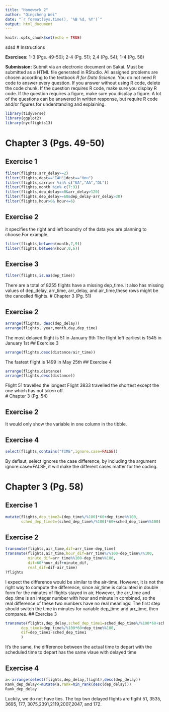 ---
title: "Homework 2"
author: "Qingcheng Wei"
date: "`r format(Sys.time(), '%B %d, %Y')`"
output: html_document
---

```{r setup, include=FALSE}
knitr::opts_chunk$set(echo = TRUE)
```
sdsd
# Instructions

**Exercises:**  1-3 (Pgs. 49-50); 2-4 (Pg. 51); 2,4 (Pg. 54); 1-4 (Pg. 58)

**Submission:** Submit via an electronic document on Sakai. Must be submitted as a HTML file generated in RStudio. All assigned problems are chosen according to the textbook *R for Data Science*. You do not need R code to answer every question. If you answer without using R code, delete the code chunk. If the question requires R code, make sure you display R code. If the question requires a figure, make sure you display a figure. A lot of the questions can be answered in written response, but require R code and/or figures for understanding and explaining. 

```{r, include=FALSE}
library(tidyverse)
library(ggplot2)
library(nycflights13)
```

# Chapter 3 (Pgs. 49-50)

##  Exercise 1
```{r}
filter(flights,arr_delay>=2)
filter(flights,dest=="IAH"|dest=="Hou")
filter(flights,carrier %in% c("UA","AA","DL"))
filter(flights,month %in% c(7:9))
filter(flights,dep_delay==0&arr_delay>120)
filter(flights,dep_delay>=60&dep_delay-arr_delay>30)
filter(flights,hour>0& hour<=6)
```

##  Exercise 2
it specifies the right and left boundry of the data you are planning to choose.For example, 
```{r}
filter(flights,between(month,7,9))
filter(flights,between(hour,0,6))
```

##  Exercise 3
```{r}
filter(flights,is.na(dep_time))
```
There are a total of 8255 flights have a missing dep_time. It also has missing values of dep_delay, arr_time, arr_delay, and air_time,these rows might be the cancelled flights. 
# Chapter 3 (Pg. 51)

##  Exercise 2
```{r}
arrange(flights, desc(dep_delay))
arrange(flights, year,month,day,dep_time)
```
The most delayed flight is 51 in January 9th
The flight left earliest is 1545 in January 1st
##  Exercise 3
```{r}
arrange(flights,desc(distance/air_time))
```
The fastest flight is 1499 in May 25th
##  Exercise 4
```{r}
arrange(flights,distance)
arrange(flights,desc(distance))
```
Flight 51 travelled the longest 
Flight 3833 travelled the shortest except the one which has not taken off.  
# Chapter 3 (Pg. 54)

##  Exercise 2
It would only show the variable in one column in the tibble.

##  Exercise 4
```{r}
select(flights,contains("TIME",ignore.case=FALSE))

```
By deflaut, select ignores the case difference, by including the argument ignore.case=FALSE, it will make the different cases matter for the coding. 


# Chapter 3 (Pg. 58)

##  Exercise 1
```{r}
mutate(flights,dep_time2=(dep_time%/%100)*60+dep_time%%100,
       sched_dep_time2=(sched_dep_time%/%100)*60+sched_dep_time%%100)
```

##  Exercise 2
```{r}
transmute(flights,air_time,dif=arr_time-dep_time)
transmute(flights,air_time,hour_dif=arr_time%/%100-dep_time%/%100,
          minute_dif=arr_time%%100-dep_time%%100,
          dif=60*hour_dif+minute_dif,
          real_dif=dif-air_time)
?flights
```
I expect the difference would be similar to the air-time. However, it is not the right way to compute the difference, since air_time is calculated in double form for the minutes of flights stayed in air, However, the arr_time and dep_time is an integer number with hour and minute in combined, so the real difference of these two numbers have no real meanings. The first step should switch the time in minutes for variable dep_time and arr_time, then compares. 
##  Exercise 3

```{r}
transmute(flights,dep_delay,sched_dep_time1=sched_dep_time%/%100*60+sched_dep_time%%100,
       dep_time1=dep_time%/%100*60+dep_time%%100,
       dif=dep_time1-sched_dep_time1
       )
```
It's the same, the difference between the actual time to depart with the scheduled time to depart has the same vlaue with delayed time

##  Exercise 4
```{r}

a<-arrange(select(flights,dep_delay,flight),desc(dep_delay))
Rank_dep_delay<-mutate(a,rank=min_rank(desc(dep_delay)))
Rank_dep_delay

```

Luckily, we do not have ties. The top twn delayed flights are flgiht 51, 3535, 3695, 177, 3075,2391,2119,2007,2047, and 172.
